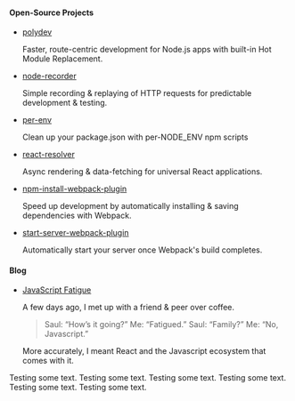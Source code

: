 #### Open-Source Projects

- [polydev](https://github.com/ericclemmons/polydev)

  Faster, route-centric development for Node.js apps with built-in Hot Module Replacement.

- [node-recorder](https://github.com/ericclemmons/node-recorder)

  Simple recording & replaying of HTTP requests for predictable development & testing.

- [per-env](https://github.com/ericclemmons/per-env)

  Clean up your package.json with per-NODE_ENV npm scripts

- [react-resolver](https://github.com/ericclemmons/react-resolver)

  Async rendering & data-fetching for universal React applications.

- [npm-install-webpack-plugin](https://github.com/webpack-contrib/npm-install-webpack-plugin)

  Speed up development by automatically installing & saving dependencies with Webpack.

- [start-server-webpack-plugin](https://github.com/ericclemmons/start-server-webpack-plugin)

  Automatically start your server once Webpack's build completes.

#### Blog

- [JavaScript Fatigue](/blog/javascript-fatigue)

  A few days ago, I met up with a friend & peer over coffee.

  > Saul: “How’s it going?” Me: “Fatigued.” Saul: “Family?” Me: “No, Javascript.”

  More accurately, I meant React and the Javascript ecosystem that comes with it.

Testing some text.
Testing some text.
Testing some text.
Testing some text.
Testing some text.
Testing some text.
